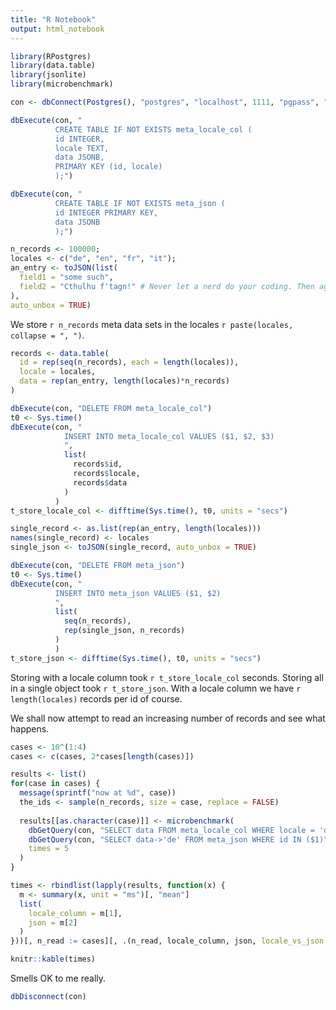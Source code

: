```yaml
---
title: "R Notebook"
output: html_notebook
---
```


```r
library(RPostgres)
library(data.table)
library(jsonlite)
library(microbenchmark)

con <- dbConnect(Postgres(), "postgres", "localhost", 1111, "pgpass", "postgres")

dbExecute(con, "
          CREATE TABLE IF NOT EXISTS meta_locale_col (
          id INTEGER,
          locale TEXT,
          data JSONB,
          PRIMARY KEY (id, locale)
          );")

dbExecute(con, "
          CREATE TABLE IF NOT EXISTS meta_json (
          id INTEGER PRIMARY KEY,
          data JSONB
          );")

n_records <- 100000;
locales <- c("de", "en", "fr", "it");
an_entry <- toJSON(list(
  field1 = "some such",
  field2 = "Cthulhu f'tagn!" # Never let a nerd do your coding. Then again... please do!
),
auto_unbox = TRUE)
```

We store `r n_records` meta data sets in the locales `r paste(locales, collapse = ", ")`.

```r
records <- data.table(
  id = rep(seq(n_records), each = length(locales)),
  locale = locales,
  data = rep(an_entry, length(locales)*n_records)
)

dbExecute(con, "DELETE FROM meta_locale_col")
t0 <- Sys.time()
dbExecute(con, "
            INSERT INTO meta_locale_col VALUES ($1, $2, $3)
            ",
            list(
              records$id,
              records$locale,
              records$data
            )
          )
t_store_locale_col <- difftime(Sys.time(), t0, units = "secs")

single_record <- as.list(rep(an_entry, length(locales)))
names(single_record) <- locales
single_json <- toJSON(single_record, auto_unbox = TRUE)

dbExecute(con, "DELETE FROM meta_json")
t0 <- Sys.time()
dbExecute(con, "
          INSERT INTO meta_json VALUES ($1, $2)
          ",
          list(
            seq(n_records),
            rep(single_json, n_records)
          )
          )
t_store_json <- difftime(Sys.time(), t0, units = "secs")
```
Storing with a locale column took `r t_store_locale_col` seconds. Storing all in a single object took `r t_store_json`.
With a locale column we have `r length(locales)` records per id of course.


We shall now attempt to read an increasing number of records and see what happens.

```r
cases <- 10^(1:4)
cases <- c(cases, 2*cases[length(cases)])

results <- list()
for(case in cases) {
  message(sprintf("now at %d", case))
  the_ids <- sample(n_records, size = case, replace = FALSE)
  
  results[[as.character(case)]] <- microbenchmark(
    dbGetQuery(con, "SELECT data FROM meta_locale_col WHERE locale = 'de' AND id IN ($1)", list(the_ids)),
    dbGetQuery(con, "SELECT data->'de' FROM meta_json WHERE id IN ($1)", list(the_ids)),
    times = 5
  )
}

times <- rbindlist(lapply(results, function(x) {
  m <- summary(x, unit = "ms")[, "mean"]
  list(
    locale_column = m[1],
    json = m[2]
  )
}))[, n_read := cases][, .(n_read, locale_column, json, locale_vs_json = 100*(locale_column/json))]

knitr::kable(times)
```

Smells OK to me really.

```r
dbDisconnect(con)
```
